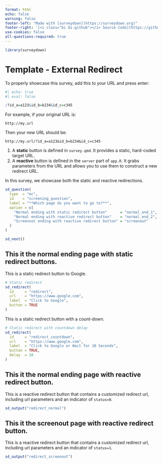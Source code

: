 ```yaml
---
format: html
echo: false
warning: false
footer-left: "Made with [surveydown](https://surveydown.org)"
footer-right: '[<i class="bi bi-github"></i> Source Code](https://github.com/surveydown-dev/templates)'
use-cookies: false
all-questions-required: true
---
```


```r
library(surveydown)
```

::: {.sd_page id=welcome}

# Template - External Redirect

::: {.callout-important}

To properly showcase this survey, add this to your URL and press enter:

```r
#| echo: true
#| eval: false

/?id_a=a123&id_b=b234&id_c=c345
```

For example, if your original URL is:

`http://my.url`

Then your new URL should be:

`http://my.url/?id_a=a123&id_b=b234&id_c=c345`

:::

::: {.callout-tip}

1.  A **static** button is defined in `survey.qmd`. It provides a static, hard-coded target URL.
2.  A **reactive** button is defined in the `server` part of `app.R`. It grabs parameters from the URL and allows you to use them to construct a new redirect URL.

:::

In this survey, we showcase both the static and reactive redirections.

```r
sd_question(
  type  = "mc",
  id    = "screening_question",
  label = "**Which page do you want to go to?**",
  option = c(
    "Normal ending with static redirect button"      = "normal_end_1",
    "Normal ending with reactive redirect button"    = "normal_end_2",
    "Screenout ending with reactive redirect button" = "screenout"
  )
)

sd_next()
```

:::

::: {.sd_page id=end_page_1}

## This it the normal ending page with static redirect buttons.

This is a static redirect button to Google.

```r
# Static redirect
sd_redirect(
  id     = "redirect",
  url    = "https://www.google.com",
  label  = "Click to Google",
  button = TRUE
)
```

This is a static redirect button with a count-down.

```r
# Static redirect with countdown delay
sd_redirect(
  id     = "redirect_countdown",
  url    = "https://www.google.com",
  label  = "Click to Google or Wait for 10 Seconds",
  button = TRUE,
  delay  = 10
)
```

:::

::: {.sd_page id=end_page_2}

## This it the normal ending page with reactive redirect button.

This is a reactive redirect button that contains a customized redirect url, including url parameters and an indicator of `status=0`.

```r
sd_output("redirect_normal")
```

:::

::: {.sd_page id=screenout_page}

## This it the screenout page with reactive redirect button.

This is a reactive redirect button that contains a customized redirect url, including url parameters and an indicator of `status=1`.

```r
sd_output("redirect_screenout")
```

:::
